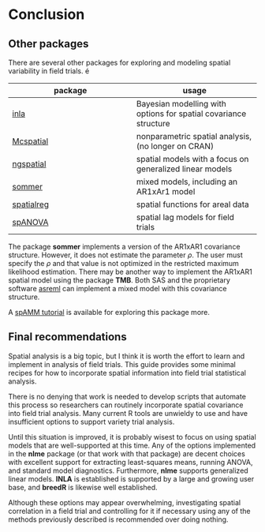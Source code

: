 # Conclusion {#the-end}

## Other packages
There are several other packages for exploring and modeling spatial variability in field trials. 
é

|package |usage |
|-------------|-------------|
|[inla](https://www.r-inla.org)  | Bayesian modelling with options for spatial covariance structure |
| [Mcspatial](https://github.com/cran/McSpatial) | nonparametric spatial analysis, (no longer on CRAN) |
|[ngspatial](https://CRAN.R-project.org/package=ngspatial) | spatial models with a focus on generalized linear models |
| [sommer](https://CRAN.R-project.org/package=sommer) | mixed models, including an AR1xAr1 model |
| [spatialreg](https://r-spatial.github.io/spatialreg/) | spatial functions for areal data |
|[spANOVA](https://github.com/lrcastro/spANOVA) | spatial lag models for field trials |

The package **sommer** implements a version of the AR1xAR1 covariance structure. However, it does not estimate the parameter $\rho$. The user must specify the $\rho$ and that value is not optimized in the restricted maximum likelihood estimation. There may be another way to implement the AR1xAR1 spatial model using the package **TMB**. Both SAS and the proprietary software [asreml](https://asreml.kb.vsni.co.uk/) can implement a mixed model with this covariance structure.


A [spAMM tutorial](https://raw.githubusercontent.com/f-rousset/spaMM-ref/master/vignettePlus/MixedModels_useR2021.pdf) is available for exploring this package more. 

## Final recommendations

Spatial analysis is a big topic, but I think it is worth the effort to learn and implement in analysis of field trials. This guide provides some minimal recipes for how to incorporate spatial information into field trial statistical analysis. 

There is no denying that work is needed to develop scripts that automate this process so researchers can routinely incorporate spatial covariance into field trial analysis. Many current R tools are unwieldy to use and have insufficient options to support variety trial analysis.

Until this situation is improved, it is probably wisest to focus on using spatial models that are well-supported at this time. Any of the options implemented in the **nlme** package (or that work with that package) are decent choices with excellent support for extracting least-squares means, running ANOVA, and standard model diagnostics. Furthermore, **nlme** supports generalized linear models. **INLA** is established is supported by a large and growing user base, and **breedR** is likewise well established. 

Although these options may appear overwhelming, investigating spatial correlation in a field trial and controlling for it if necessary using any of the methods previously described is recommended over doing nothing. 



